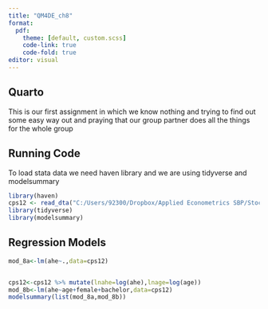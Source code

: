 ```yaml
---
title: "QM4DE_ch8"
format:
  pdf: 
    theme: [default, custom.scss]
    code-link: true
    code-fold: true
editor: visual
---
```


## Quarto

This is our first assignment in which we know nothing and trying to find out some easy way out and praying that our group partner does all the things for the whole group

## Running Code

To load stata data we need haven library and we are using tidyverse and modelsummary

```r
library(haven)
cps12 <- read_dta("C:/Users/92300/Dropbox/Applied Econometrics SBP/Stock and Watson Data sets/SW_4E_AEE_Data/cps12.dta")
library(tidyverse)
library(modelsummary)
```

## Regression Models

```r
mod_8a<-lm(ahe~.,data=cps12)


cps12<-cps12 %>% mutate(lnahe=log(ahe),lnage=log(age))
mod_8b<-lm(ahe~age+female+bachelor,data=cps12)
modelsummary(list(mod_8a,mod_8b))

```
